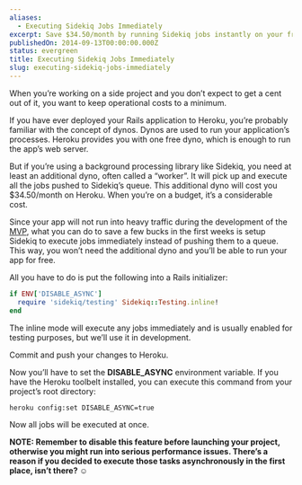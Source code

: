 ```yaml
---
aliases:
  - Executing Sidekiq Jobs Immediately
excerpt: Save $34.50/month by running Sidekiq jobs instantly on your free Heroku dyno
publishedOn: 2014-09-13T00:00:00.000Z
status: evergreen
title: Executing Sidekiq Jobs Immediately
slug: executing-sidekiq-jobs-immediately
---
```

When you’re working on a side project and you don’t expect to get a cent out of it, you want to keep operational costs to a minimum.

If you have ever deployed your Rails application to Heroku, you’re probably familiar with the concept of dynos. Dynos are used to run your application’s processes. Heroku provides you with one free dyno, which is enough to run the app’s web server.

But if you’re using a background processing library like Sidekiq, you need at least an additional dyno, often called a “worker”. It will pick up and execute all the jobs pushed to Sidekiq’s queue. This additional dyno will cost you $34.50/month on Heroku. When you’re on a budget, it’s a considerable cost.

Since your app will not run into heavy traffic during the development of the [MVP](http://en.wikipedia.org/wiki/Minimum_viable_product), what you can do to save a few bucks in the first weeks is setup Sidekiq to execute jobs immediately instead of pushing them to a queue. This way, you won’t need the additional dyno and you’ll be able to run your app for free.

All you have to do is put the following into a Rails initializer:

```ruby
if ENV['DISABLE_ASYNC']
  require 'sidekiq/testing' Sidekiq::Testing.inline!
end
```

The inline mode will execute any jobs immediately and is usually enabled for testing purposes, but we’ll use it in development.

Commit and push your changes to Heroku.

Now you’ll have to set the **DISABLE\_ASYNC** environment variable. If you have the Heroku toolbelt installed, you can execute this command from your project’s root directory:

```
heroku config:set DISABLE_ASYNC=true
```

Now all jobs will be executed at once.

**NOTE: Remember to disable this feature before launching your project, otherwise you might run into serious performance issues. There’s a reason if you decided to execute those tasks asynchronously in the first place, isn’t there? ☺**
